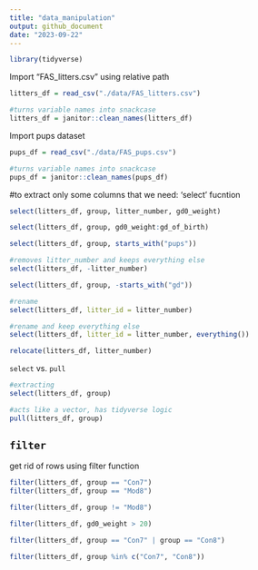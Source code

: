 ```yaml
---
title: "data_manipulation"
output: github_document
date: "2023-09-22"
---
```


```r
library(tidyverse)
```

Import "FAS_litters.csv" using relative path
```r
litters_df = read_csv("./data/FAS_litters.csv")

#turns variable names into snackcase
litters_df = janitor::clean_names(litters_df)
```

Import pups dataset
```r
pups_df = read_csv("./data/FAS_pups.csv")

#turns variable names into snackcase
pups_df = janitor::clean_names(pups_df)
```


#to extract only some columns that we need: 'select' fucntion
```r
select(litters_df, group, litter_number, gd0_weight)

select(litters_df, group, gd0_weight:gd_of_birth)

select(litters_df, group, starts_with("pups"))

#removes litter_number and keeps everything else
select(litters_df, -litter_number)

select(litters_df, group, -starts_with("gd"))

#rename
select(litters_df, litter_id = litter_number)

#rename and keep everything else
select(litters_df, litter_id = litter_number, everything())

relocate(litters_df, litter_number)
```

`select` vs. `pull`
```r
#extracting
select(litters_df, group)

#acts like a vector, has tidyverse logic
pull(litters_df, group)
```

## `filter`

get rid of rows using filter function
```r
filter(litters_df, group == "Con7")
filter(litters_df, group == "Mod8")

filter(litters_df, group != "Mod8")

filter(litters_df, gd0_weight > 20)

filter(litters_df, group == "Con7" | group == "Con8")

filter(litters_df, group %in% c("Con7", "Con8"))

```


